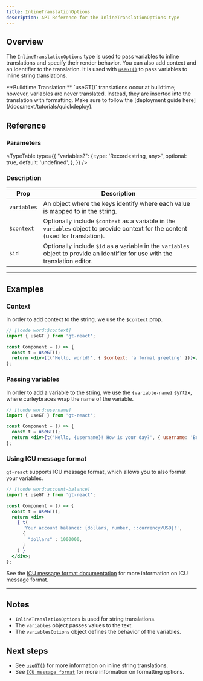 ```yaml
---
title: InlineTranslationOptions
description: API Reference for the InlineTranslationOptions type
---
```


## Overview

The `InlineTranslationOptions` type is used to pass variables to inline translations and specify their render behavior.
You can also add context and an identifier to the translation.
It is used with [`useGT()`](/docs/react/api/strings/useGT) to pass variables to inline string translations.

<Callout>
  **Buildtime Translation:**
  `useGT()` translations occur at buildtime; however, variables are never translated.
  Instead, they are inserted into the translation with formatting.
  Make sure to follow the [deployment guide here](/docs/next/tutorials/quickdeploy).
</Callout>

## Reference

### Parameters

<TypeTable
  type={{
    "variables?": {
        type: 'Record<string, any>',
        optional: true,
        default: 'undefined',
    },
  }}
/>

### Description

| Prop | Description |
| ---- | ----------- |
| `variables` | An object where the keys identify where each value is mapped to in the string.|
| `$context` | Optionally include `$context` as a variable in the `variables` object to provide context for the content (used for translation). |
| `$id` | Optionally include `$id` as a variable in the `variables` object to provide an identifier for use with the translation editor. |

---

## Examples

### Context

In order to add context to the string, we use the `$context` prop.

```jsx title="Component.tsx"
// [!code word:$context]
import { useGT } from 'gt-react';

const Component = () => {
  const t = useGT();
  return <div>{t('Hello, world!', { $context: 'a formal greeting' })}</div>;
};
```


### Passing variables
In order to add a variable to the string, we use the `{variable-name}` syntax, where curleybraces wrap the name of the variable.

```jsx title="Component.tsx"
// [!code word:username]
import { useGT } from 'gt-react';

const Component = () => {
  const t = useGT();
  return <div>{t('Hello, {username}! How is your day?', { username: 'Brian123' })}</div>;
};
```

### Using ICU message format

`gt-react` supports ICU message format, which allows you to also format your variables.

```jsx title="Component.tsx"
// [!code word:account-balance]
import { useGT } from 'gt-react';

const Component = () => {
  const t = useGT();
  return <div>
    { t(
      'Your account balance: {dollars, number, ::currency/USD}!',
      {
        "dollars" : 1000000,
      }
    ) }
  </div>;
};
```

See the [ICU message format documentation](https://unicode-org.github.io/icu/userguide/format_parse/messages/) for more information on ICU message format.




---

## Notes
 * `InlineTranslationOptions` is used for string translations.
 * The `variables` object passes values to the text.
 * The `variablesOptions` object defines the behavior of the variables.


## Next steps
 * See [`useGT()`](/docs/react/api/strings/useGT) for more information on inline string translations.
 * See [`ICU message format`](https://unicode-org.github.io/icu/userguide/format_parse/messages/) for more information on formatting options.
